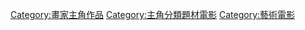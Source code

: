 [[Category:畫家主角作品|Category:畫家主角作品]]
[[Category:主角分類題材電影|Category:主角分類題材電影]]
[[Category:藝術電影|Category:藝術電影]]